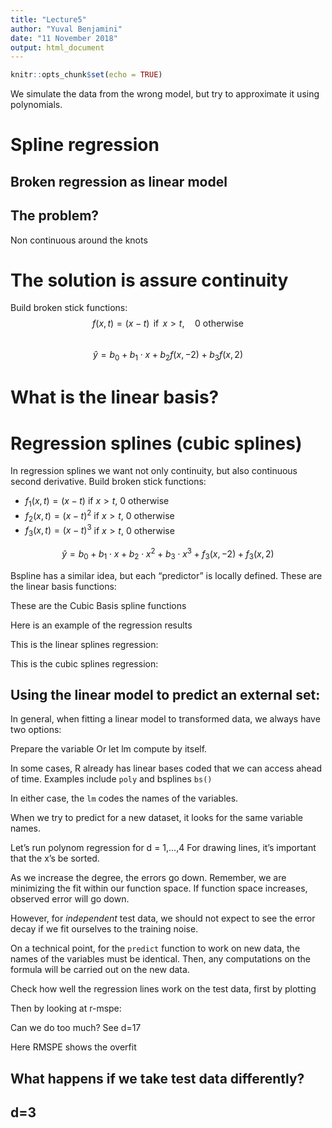 ```yaml
---
title: "Lecture5"
author: "Yuval Benjamini"
date: "11 November 2018"
output: html_document
---
```


```r
knitr::opts_chunk$set(echo = TRUE)
```

We simulate the data from the wrong model, but try to 
approximate it using polynomials.


# Spline regression

## Broken regression as linear model


## The problem?

Non continuous around the knots

# The solution is assure continuity

Build broken stick functions:
$$f(x,t) = (x-t) \,\text{  if  } \, x>t, \quad  0 \text{ otherwise }$$\
$$\hat{y} = b_0 + b_1\cdot x + b_2 f(x, -2) +  b_3 f(x, 2)$$


# What is the linear basis?


# Regression splines (cubic splines)

In regression splines we want not only continuity, but also continuous
second derivative. Build broken stick functions:

-   $f_1(x,t) = (x-t)$ if $x>t$, $0$ otherwise
-   $f_2(x,t) = (x-t)^2$ if $x>t$, $0$ otherwise
-   $f_3(x,t) = (x-t)^3$ if $x>t$, $0$ otherwise

$$\hat{y} = b_0 + b_1\cdot x + b_2\cdot x^2 + b_3 \cdot x^3 + f_3(x,-2) +  f_3(x,2)$$

Bspline has a similar idea, but each "predictor" is locally defined.
These are the linear basis functions:


These are the Cubic Basis spline functions


Here is an example of the regression results

This is the linear splines regression: 

This is the cubic splines regression:


## Using the linear model to predict an external set: 

In general, when fitting a linear model to transformed data, 
we always have two options:

Prepare the variable Or let lm compute by itself. 

In some cases, R already has linear bases coded that we 
can access ahead of time. Examples include `poly` and bsplines `bs()`


In either case, the `lm` codes the names of the variables. 

When we try to predict for a new dataset, it looks for 
the same variable names. 

Let's run polynom regression for d = 1,...,4
For drawing lines, it's important that the x's be sorted.

As we increase the degree, the errors go down. 
Remember, we are minimizing the fit within our function space. If function space increases, observed error will go down. 

However, for *independent* test data, we should not expect to see the error decay if we fit ourselves to the training noise. 

On a technical point, for the `predict` function to work on new data, the names of the variables must be identical. Then, any computations on the formula will be carried out on the new data.


Check how well the regression lines work on the test data, 
first by plotting

Then by looking at r-mspe:


Can we do too much? See d=17

Here RMSPE shows the overfit


## What happens if we take test data differently?

## d=3

